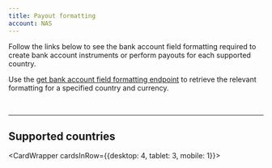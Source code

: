 ```yaml
---
title: Payout formatting
account: NAS
---
```


Follow the links below to see the bank account field formatting required to create bank account instruments or perform payouts for each supported country.

<TipBox>

Use the [get bank account field formatting endpoint](/bank-payouts/request-a-payout/get-bank-account-field-formatting) to retrieve the relevant formatting for a specified country and currency.

</TipBox>

<br/>

---

## Supported countries

<CardWrapper cardsInRow={{desktop: 4, tablet: 3, mobile: 1}}>

<CountryCardLink
  url='/bank-payouts/payout-formatting/austria'
  type='Austria'
/>

<CountryCardLink
  url='/bank-payouts/payout-formatting/belgium'
  type='Belgium'
/>

<CountryCardLink
  url='/bank-payouts/payout-formatting/croatia'
  type='Croatia'
/>

<CountryCardLink
  url='/bank-payouts/payout-formatting/cyprus'
  type='Cyprus'
/>

<CountryCardLink
  url='/bank-payouts/payout-formatting/czech-republic'
  type='Czech Republic'
/>

<CountryCardLink
  url='/bank-payouts/payout-formatting/denmark'
  type='Denmark'
/>

<CountryCardLink
  url='/bank-payouts/payout-formatting/estonia'
  type='Estonia'
/>

<CountryCardLink
  url='/bank-payouts/payout-formatting/finland'
  type='Finland'
/>

<CountryCardLink
  url='/bank-payouts/payout-formatting/france'
  type='France'
/>

<CountryCardLink
  url='/bank-payouts/payout-formatting/germany'
  type='Germany'
/>

<CountryCardLink
  url='/bank-payouts/payout-formatting/greece'
  type='Greece'
/>

<CountryCardLink
  url='/bank-payouts/payout-formatting/hungary'
  type='Hungary'
/>

<CountryCardLink
  url='/bank-payouts/payout-formatting/iceland'
  type='Iceland'
/>

<CountryCardLink
  url='/bank-payouts/payout-formatting/ireland'
  type='Ireland'
/>

<CountryCardLink
  url='/bank-payouts/payout-formatting/italy'
  type='Italy'
/>

<CountryCardLink
  url='/bank-payouts/payout-formatting/latvia'
  type='Latvia'
/>

<CountryCardLink
  url='/bank-payouts/payout-formatting/liechtenstein'
  type='Liechtenstein'
/>

<CountryCardLink
  url='/bank-payouts/payout-formatting/lithuania'
  type='Lithuania'
/>

<CountryCardLink
  url='/bank-payouts/payout-formatting/luxembourg'
  type='Luxembourg'
/>

<CountryCardLink
  url='/bank-payouts/payout-formatting/malta'
  type='Malta'
/>

<CountryCardLink
  url='/bank-payouts/payout-formatting/monaco'
  type='Monaco'
/>

<CountryCardLink
  url='/bank-payouts/payout-formatting/netherlands'
  type='Netherlands'
/>

<CountryCardLink
  url='/bank-payouts/payout-formatting/norway'
  type='Norway'
/>

<CountryCardLink
  url='/bank-payouts/payout-formatting/poland'
  type='Poland'
/>

<CountryCardLink
  url='/bank-payouts/payout-formatting/portugal'
  type='Portugal'
/>

<CountryCardLink
  url='/bank-payouts/payout-formatting/romania'
  type='Romania'
/>

<CountryCardLink
  url='/bank-payouts/payout-formatting/san-marino'
  type='San Marino'
/>

<CountryCardLink
  url='/bank-payouts/payout-formatting/slovakia'
  type='Slovakia'
/>

<CountryCardLink
  url='/bank-payouts/payout-formatting/slovenia'
  type='Slovenia'
/>

<CountryCardLink
  url='/bank-payouts/payout-formatting/spain'
  type='Spain'
/>

<CountryCardLink
  url='/bank-payouts/payout-formatting/sweden'
  type='Sweden'
/>

<CountryCardLink
  url='/bank-payouts/payout-formatting/switzerland'
  type='Switzerland'
/>

<CountryCardLink
  url='/bank-payouts/payout-formatting/united-kingdom'
  type='United Kingdom'
/>

</CardWrapper>

